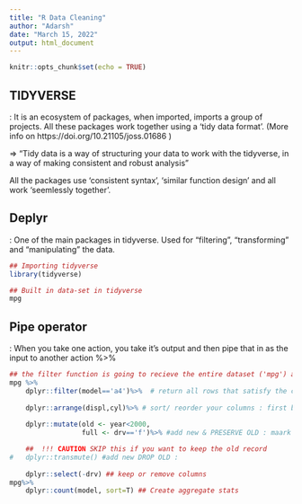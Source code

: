 ```yaml
---
title: "R Data Cleaning"
author: "Adarsh"
date: "March 15, 2022"
output: html_document
---
```


```r
knitr::opts_chunk$set(echo = TRUE)
```

## TIDYVERSE
: It is an ecosystem of packages, when imported, imports a group of projects.
  All these packages work together using a 'tidy data format'.
  (More info on https://doi.org/10.21105/joss.01686 )
  
=> "Tidy data is a way of structuring your data to work with the tidyverse,
    in a way of making consistent and robust analysis"

All the packages use 'consistent syntax', 'similar function design' and all 
work 'seemlessly together'.


## Deplyr
: One of the main packages in tidyverse.
  Used for "filtering", "transforming" and "manipulating" the data.
  

```r
## Importing tidyverse
library(tidyverse)

## Built in data-set in tidyverse
mpg
```


## Pipe operator 
: When you take one action, you take it's output and then pipe that in as the 
input to another action
%>%
```r
## the filter function is going to recieve the entire dataset ('mpg') as the first argument 
mpg %>% 
    dplyr::filter(model=='a4')%>%  # return all rows that satisfy the condition : 'a4' here
    
    dplyr::arrange(displ,cyl)%>% # sort/ reorder your columns : first by displ then by cyl
    
    dplyr::mutate(old <- year<2000,
                  full <- drv=='f')%>% #add new & PRESERVE OLD : maark everything that is older then 2000

    ##  !!! CAUTION SKIP this if you want to keep the old record
#   dplyr::transmute() #add new DROP OLD : 
    
    dplyr::select(-drv) ## keep or remove columns
mpg%>%    
    dplyr::count(model, sort=T) ## Create aggregate stats
```

